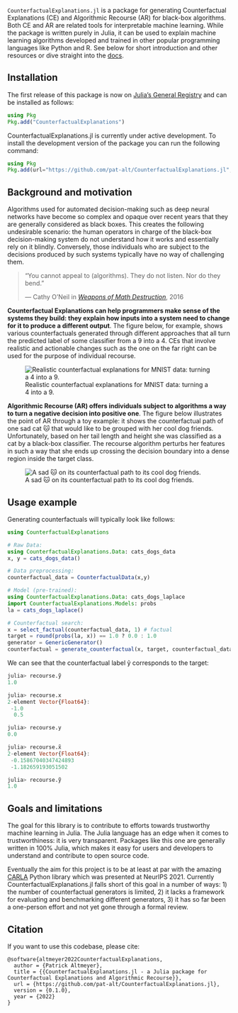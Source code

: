 `CounterfactualExplanations.jl` is a package for generating Counterfactual Explanations (CE) and Algorithmic Recourse (AR) for black-box algorithms. Both CE and AR are related tools for interpretable machine learning. While the package is written purely in Julia, it can be used to explain machine learning algorithms developed and trained in other popular programming languages like Python and R. See below for short introduction and other resources or dive straight into the [docs](https://pat-alt.github.io/CounterfactualExplanations.jl/dev).

## Installation

The first release of this package is now on [Julia's General Registry](https://github.com/JuliaRegistries/General) and can be installed as follows:

```julia
using Pkg
Pkg.add("CounterfactualExplanations")
```

CounterfactualExplanations.jl is currently under active development. To install the development version of the package you can run the following command:

```julia
using Pkg
Pkg.add(url="https://github.com/pat-alt/CounterfactualExplanations.jl", rev="dev")
```

## Background and motivation

Algorithms used for automated decision-making such as deep neural networks have become so complex and opaque over recent years that they are generally considered as black boxes. This creates the following undesirable scenario: the human operators in charge of the black-box decision-making system do not understand how it works and essentially rely on it blindly. Conversely, those individuals who are subject to the decisions produced by such systems typically have no way of challenging them.  

> “You cannot appeal to (algorithms). They do not listen. Nor do they bend.”
>
> — Cathy O'Neil in [*Weapons of Math Destruction*](https://en.wikipedia.org/wiki/Weapons_of_Math_Destruction), 2016

**Counterfactual Explanations can help programmers make sense of the systems they build: they explain how inputs into a system need to change for it to produce a different output**. The figure below, for example, shows various counterfactuals generated through different approaches that all turn the predicted label of some classifier from a 9 into a 4. CEs that involve realistic and actionable changes such as the one on the far right can be used for the purpose of individual recourse.

![Realistic counterfactual explanations for MNIST data: turning a 4 into a 9.](https://raw.githubusercontent.com/pat-alt/CounterfactualExplanations.jl/main/docs/src/examples/image/www/MNIST_9to4.png)

**Algorithmic Recourse (AR) offers individuals subject to algorithms a way to turn a negative decision into positive one**. The figure below illustrates the point of AR through a toy example: it shows the counterfactual path of one sad cat 🐱 that would like to be grouped with her cool dog friends. Unfortunately, based on her tail length and height she was classified as a cat by a black-box classifier. The recourse algorithm perturbs her features in such a way that she ends up crossing the decision boundary into a dense region inside the target class.

![A sad 🐱 on its counterfactual path to its cool dog friends.](https://raw.githubusercontent.com/pat-alt/CounterfactualExplanations.jl/main/docs/src/www/recourse_laplace.gif)

## Usage example

Generating counterfactuals will typically look like follows:

```julia
using CounterfactualExplanations

# Raw Data:
using CounterfactualExplanations.Data: cats_dogs_data
x, y = cats_dogs_data()

# Data preprocessing:
counterfactual_data = CounterfactualData(x,y)

# Model (pre-trained):
using CounterfactualExplanations.Data: cats_dogs_laplace
import CounterfactualExplanations.Models: probs
la = cats_dogs_laplace()

# Counterfactual search:
x = select_factual(counterfactual_data, 1) # factual
target = round(probs(la, x)) == 1.0 ? 0.0 : 1.0
generator = GenericGenerator()
counterfactual = generate_counterfactual(x, target, counterfactual_data, la, generator)
```

We can see that the counterfactual label ỹ corresponds to the target:

```julia
julia> recourse.ỹ
1.0

julia> recourse.x
2-element Vector{Float64}:
 -1.0
  0.5

julia> recourse.y
0.0

julia> recourse.x̃
2-element Vector{Float64}:
 -0.15867040347424893
 -1.182659193051502

julia> recourse.ỹ
1.0
```

## Goals and limitations

The goal for this library is to contribute to efforts towards trustworthy machine learning in Julia. The Julia language has an edge when it comes to trustworthiness: it is very transparent. Packages like this one are generally written in 100% Julia, which makes it easy for users and developers to understand and contribute to open source code. 

Eventually the aim for this project is to be at least at par with the amazing [CARLA](https://github.com/carla-recourse/CARLA) Python library which was presented at NeurIPS 2021. Currently CounterfactualExplanations.jl falls short of this goal in a number of ways: 1) the number of counterfactual generators is limited, 2) it lacks a framework for evaluating and benchmarking different generators, 3) it has so far been a one-person effort and not yet gone through a formal review.

## Citation

If you want to use this codebase, please cite:

```
@software{altmeyer2022CounterfactualExplanations,
  author = {Patrick Altmeyer},
  title = {{CounterfactualExplanations.jl - a Julia package for Counterfactual Explanations and Algorithmic Recourse}},
  url = {https://github.com/pat-alt/CounterfactualExplanations.jl},
  version = {0.1.0},
  year = {2022}
}
```

